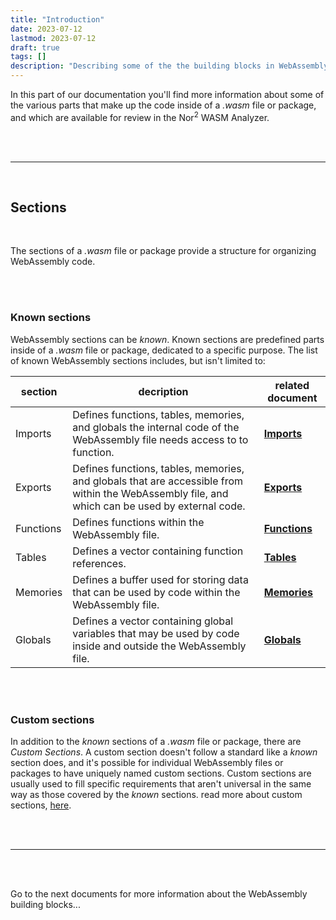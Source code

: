 ```yaml
---
title: "Introduction"
date: 2023-07-12
lastmod: 2023-07-12
draft: true
tags: []
description: "Describing some of the the building blocks in WebAssembly"
---
```


In this part of our documentation you'll find more information about some of the various parts that make up the code inside of a *.wasm* file or package, and which are available for review in the Nor<sup>2</sup> WASM Analyzer. 

<br />

<br />

---

<br />

## Sections

<br/>

The sections of a *.wasm* file or package provide a structure for organizing WebAssembly code. 

<br />

<br />

### Known sections

WebAssembly sections can be *known*. Known sections are predefined parts inside of a *.wasm* file or package, dedicated to a specific purpose. The list of known WebAssembly sections includes, but isn't limited to: 

| section   | decription                                                                                                                                     | related document                                  |
| --------- | ---------------------------------------------------------------------------------------------------------------------------------------------- | ------------------------------------------------- |
| Imports   | Defines functions, tables, memories, and globals the internal code of the WebAssembly file needs access to to function.                        | [**Imports**](/wasm/building-blocks/1-imports)    |
| Exports   | Defines functions, tables, memories, and globals that are accessible from within the WebAssembly file, and which can be used by external code. | [**Exports**](/wasm/building-blocks//2-exports)   | 
| Functions | Defines functions within the WebAssembly file.                                                                                                 | [**Functions**](/wasm/building-blocks/3-functions)  |        
| Tables    | Defines a vector containing function references.                                                                                               | [**Tables**](/wasm/building-blocks/4-tables)     | 
| Memories  | Defines a buffer used for storing data that can be used by code within the WebAssembly file.                                                   | [**Memories**](/wasm/building-blocks/5-memories)   | 
| Globals   | Defines a vector containing global variables that may be used by code inside and outside the WebAssembly file.                                 | [**Globals**](/wasm/building-blocks/6-globals)    | 

<br />

<br />

### Custom sections

In addition to the *known* sections of a *.wasm* file or package, there are *Custom Sections*. A custom section doesn't follow a standard like a *known* section does, and it's possible for individual WebAssembly files or packages to have uniquely named custom sections. Custom sections are usually used to fill specific requirements that aren't universal in the same way as those covered by the *known* sections. read more about custom sections, [here](/wasm/building-blocks/7-custom-sections).

<br />

<br />

---

<br />

<br />

Go to the next documents for more information about the WebAssembly building blocks...